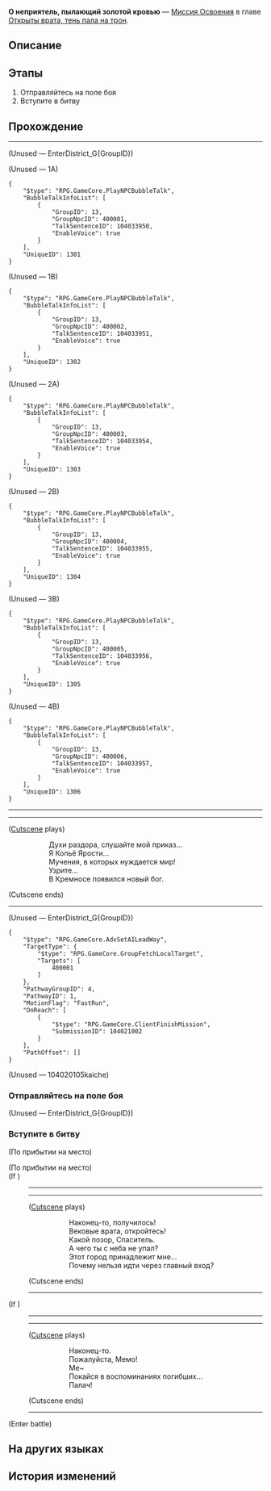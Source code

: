 {{Дополнить|Диалоги.}}
{{Миссия Инфобокс
|id              = 1040210
|Название        = 
|Изображение     = Миссия Освоения О неприятель, пылающий золотой кровью.png
|Тип             = Миссия Освоения
|События         = 
|Глава           = Открыты врата, тень пала на трон
|Условия         = 
|Персонажи       = Первопроходец; Фаенон
|СтартЛокация    = [[Амфореус]] — [[Охота на Похитителя пламени]]
|Локации         = Охота на Похитителя пламени
|Предыдущая      = 
|Следующая       = 
|Награды         = Опыт Освоения*300; Звёздный нефрит*40; Очищенный эфир*4; Небесная амброзия*120; A Hunt for the Divine*1 { text = A Hunt for the Divine }; Кредиты*60 000
}}
'''О неприятель, пылающий золотой кровью''' — [[Миссия Освоения]] в главе [[Открыты врата, тень пала на трон]].

==Описание==
{{Описание|<!--официальное описание из Перекрёстка судеб-->}}

==Этапы==
# Отправляйтесь на поле боя
# Вступите в битву

==Прохождение==
{{Дополнить}}

----
:{{tx}}
;(Unused &mdash; EnterDistrict_G{GroupID})
:{{tx}}

;(Unused &mdash; 1A)
<pre>{
	"$type": "RPG.GameCore.PlayNPCBubbleTalk",
	"BubbleTalkInfoList": [
		{
			"GroupID": 13,
			"GroupNpcID": 400001,
			"TalkSentenceID": 104033950,
			"EnableVoice": true
		}
	],
	"UniqueID": 1301
}</pre>

;(Unused &mdash; 1B)
<pre>{
	"$type": "RPG.GameCore.PlayNPCBubbleTalk",
	"BubbleTalkInfoList": [
		{
			"GroupID": 13,
			"GroupNpcID": 400002,
			"TalkSentenceID": 104033951,
			"EnableVoice": true
		}
	],
	"UniqueID": 1302
}</pre>

;(Unused &mdash; 2A)
<pre>{
	"$type": "RPG.GameCore.PlayNPCBubbleTalk",
	"BubbleTalkInfoList": [
		{
			"GroupID": 13,
			"GroupNpcID": 400003,
			"TalkSentenceID": 104033954,
			"EnableVoice": true
		}
	],
	"UniqueID": 1303
}</pre>

;(Unused &mdash; 2B)
<pre>{
	"$type": "RPG.GameCore.PlayNPCBubbleTalk",
	"BubbleTalkInfoList": [
		{
			"GroupID": 13,
			"GroupNpcID": 400004,
			"TalkSentenceID": 104033955,
			"EnableVoice": true
		}
	],
	"UniqueID": 1304
}</pre>

;(Unused &mdash; 3B)
<pre>{
	"$type": "RPG.GameCore.PlayNPCBubbleTalk",
	"BubbleTalkInfoList": [
		{
			"GroupID": 13,
			"GroupNpcID": 400005,
			"TalkSentenceID": 104033956,
			"EnableVoice": true
		}
	],
	"UniqueID": 1305
}</pre>

;(Unused &mdash; 4B)
<pre>{
	"$type": "RPG.GameCore.PlayNPCBubbleTalk",
	"BubbleTalkInfoList": [
		{
			"GroupID": 13,
			"GroupNpcID": 400006,
			"TalkSentenceID": 104033957,
			"EnableVoice": true
		}
	],
	"UniqueID": 1306
}</pre>
----
----
;([[#Gallery|Cutscene]] plays)
::Духи раздора, слушайте мой приказ...
::Я Копьё Ярости...
::Мучения, в которых нуждается мир!
::Узрите...
::В Кремносе появился новый бог.
;(Cutscene ends)
----

;(Unused &mdash; EnterDistrict_G{GroupID})
<pre>{
	"$type": "RPG.GameCore.AdvSetAILeadWay",
	"TargetType": {
		"$type": "RPG.GameCore.GroupFetchLocalTarget",
		"Targets": [
			400001
		]
	},
	"PathwayGroupID": 4,
	"PathwayID": 1,
	"MotionFlag": "FastRun",
	"OnReach": [
		{
			"$type": "RPG.GameCore.ClientFinishMission",
			"SubmissionID": 104021002
		}
	],
	"PathOffset": []
}</pre>

;(Unused &mdash; 104020105kaiche)
<!--Unknown TalkSentence: 104031350-->
{{Диалог Конец}}

===Отправляйтесь на поле боя===
{{Описание миссии|локация=Охота на Похитителя пламени|Финальная битва с Похитителем пламени произойдёт в Кремносе. Перед лицом небывало могучего противника златиусам придётся напрячь все свои силы.}}
{{Диалог Начало}}

;(Unused &mdash; EnterDistrict_G{GroupID})
<!--Unknown TalkSentence: 104031352-->
<!--Unknown TalkSentence: 104031351-->
{{Диалог Конец}}

===Вступите в битву===
{{Диалог Начало}}
;(По прибытии на место)

;(По прибытии на место)
;(If {{cx}}{{subst:void|<!--{"$type":"RPG.GameCore.ByCompareMissionBattleWin","EventID":20421075}-->}})
:----
:----
:;([[#Gallery|Cutscene]] plays)
:::Наконец-то, получилось!
:::Вековые врата, откройтесь!
:::Какой позор, Спаситель.
:::А чего ты с неба не упал?
:::Этот город принадлежит мне...
:::Почему нельзя идти через главный вход?
:;(Cutscene ends)
:----
;(If {{cx}}{{subst:void|<!--{"$type":"RPG.GameCore.ByCompareMissionBattleWin","EventID":20421075}-->}})
::{{tx}}
:----
:----
:;([[#Gallery|Cutscene]] plays)
:::Наконец-то.
:::Пожалуйста, Мемо!
:::Ме~
:::Покайся в воспоминаниях погибших...
:::Палач!
:;(Cutscene ends)
:----
;(Enter battle)
:{{Enemy List|Похититель пламени глубокой тьмы*1/+53.8% НР, -12% Скорость}}
{{Диалог Конец}}

==На других языках==
{{На других языках
|en   = Nemesis, Scorched by Golden Blood
|zhs  = 仇寇啊，且领受金血烧灼
|zht  = 仇寇啊，且領受金血燒灼
|ja   = 仇敵よ、黄金の血に焼かれよ
|ko   = 원수여, 황금 피의 뜨거운 불길을 받아들여라
|es   = Némesis, ardiente en sangre dorada
|fr   = Ennemi juré brûlé par le sang doré
|ru   = О неприятель, пылающий золотой кровью
|th   = ศัตรูเอ๋ย จงแผดเผาด้วยโลหิตทอง
|vi   = Hỡi Kẻ Thù, Hãy Nhận Lấy Máu Vàng Bỏng Rát
|de   = Erzfeind, von goldenem Blut versengt
|id   = Musuh, Rasakan Darah Emas yang Membara
|pt   = Nêmesis, Abrasados pelo Sangue Dourado
}}

==История изменений==
{{История изменений|3.1}}
